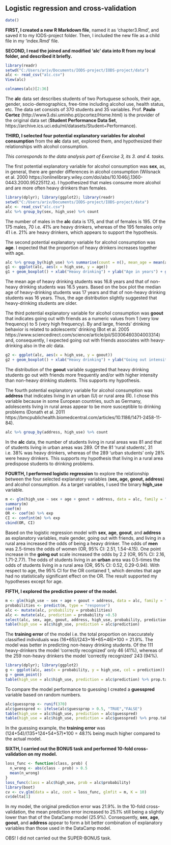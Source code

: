 
## Logistic regression and cross-validation

```r
date()
```
**FIRST, I created a new R Markdown file**, named it as 'chapter3.Rmd', and saved it to my IODS-project folder. Then, I included the new file as a child file in my 'index.Rmd' file.

**SECOND, I read the joined and modified 'alc' data into R from my local folder, and described it briefly.**

```r
library(readr)
setwd("C:/Users/ariv/Documents/IODS-project/IODS-project/data")
alc <- read_csv("alc.csv")
View(alc)
```

```r
colnames(alc)[2:36]
```

The **alc** data set describes students of two Portuguese schools, their age, gender, socio-demographics, free-time including alcohol use, health status, etc. The data set consists of 370 students and 35 variables. Prof. **Paulo Cortez** (http://www3.dsi.uminho.pt/pcortez/Home.html) is the provider of the original data set (**Student Performance Data Set**, https://archive.ics.uci.edu/ml/datasets/Student+Performance).

**THIRD, I selected four potential explanatory variables for alcohol consumption** from the **alc** data set, explored them, and hypothesized their relationships with alcohol consumption.

*This corresponds to the data analysis part of Exercise 3, its 3. and 4. tasks.*

The first potential explanatory variable for alcohol consumption was **sex**, as, in general, there are gender differences in alcohol consumption (Wilsnack et al. 2000 https://onlinelibrary.wiley.com/doi/abs/10.1046/j.1360-0443.2000.95225112.x). I hypothesized that males consume more alcohol and are more often heavy drinkers than females.

```r
library(dplyr); library(ggplot2); library(readr)
setwd("C:/Users/ariv/Documents/IODS-project/IODS-project/data")
alc <- read_csv("alc.csv")
alc %>% group_by(sex, high_use) %>% count
```

The number of males in the **alc** data is 175, and that of females is 195. Of the 175 males, 70 i.e. 41% are heavy drinkers, whereas of the 195 females only 41 i.e. 21% are heavy drinkers, which appears to support the hypothesis.

The second potential explanatory variable for alcohol consumption was **age**. I expected that the proportion of heavy drinkers increases together with age.

```r
alc %>% group_by(high_use) %>% summarise(count = n(), mean_age = mean(age))
g1 <- ggplot(alc, aes(x = high_use, y = age))
g1 + geom_boxplot() + xlab("Heavy drinking") + ylab("Age in years") + ggtitle("Heavy and non-heavy drinking students by age")
```

The mean age of heavy drinking students was 16.8 years and that of non-heavy drinking students was 16.5 years. Based on the box plot the median age of heavy-drinking students was 17 years and that of non-heavy drinking students was 16 years. Thus, the age distribution slightly suggested that heavy-drinking students are older.

The third potential explanatory variable for alcohol consumption was **goout** that indicates going out with friends as a numeric values from 1 (very low frequency) to 5 (very high frequency). By and large, friends' drinking behavior is related to adolescents' drinking (Bot et al. 2005 https://www.sciencedirect.com/science/article/pii/S0306460304003314) and, consequently, I expected going out with friends associates with heavy-drinking also in the *alc* data.

```r
g2 <- ggplot(alc, aes(x = high_use, y = goout))
g2 + geom_boxplot() + xlab("Heavy drinking") + ylab("Going out intensity") + ggtitle("Heavy and non-heavy drinking students by going out with friends")
```

The distribution of the **goout** variable suggested that heavy drinking students go out with friends more frequently and/or with higher intensity than non-heavy drinking students. This supports my hypothesis.

The fourth potential explanatory variable for alcohol consumption was **address** that indicates living in an urban (U) or rural area (R). I chose this variable because in some European countries, such as Germany, adolescents living in rural areas appear to be more susceptible to drinking problems (Donath et al. 2011 https://bmcpublichealth.biomedcentral.com/articles/10.1186/1471-2458-11-84).

```r
alc %>% group_by(address, high_use) %>% count
```

In the **alc** data, the number of students living in rural areas was 81 and that of students living in urban areas was 289. Of the 81 'rural students', 31 i.e. 38% was heavy drinkers, whereas of the 289 'urban students' only 28% were heavy drinkers. This supports my hypothesis that living in a rural area predispose students to drinking problems.

**FOURTH, I performed logistic regression** to explore the relationship between the four selected explanatory variables (**sex, age, goout, address**) and alcohol consumption. As a target variables, I used the binary **high_use** variable.

```r
m <- glm(high_use ~ sex + age + goout + address, data = alc, family = "binomial")
summary(m)
coef(m)
OR <- coef(m) %>% exp
CI <- confint(m) %>% exp
cbind(OR, CI)
```

Based on the logistic regression model with **sex**, **age**, **goout**, and **address** as explanatory variables, male gender, going out with friends, and living in a rural area increased the odds of being a heavy drinker. The odds of **men** was 2.5-times the odds of women (OR, 95% CI: 2.51, 1.54-4.15). One point increase in the **going out** scale increased the odds by 2.2 (OR, 95% CI: 2.16, 1.71-2.77). The odds of students living in an **urban** area was 0.5-times the odds of students living in a rural area (OR, 95% CI: 0.52, 0.29-0.94). With respect to age, the 95% CI for the OR contained 1, which denotes that age had no statistically significant effect on the OR. The result supported my hypotheses except for age.

**FIFTH, I explored the predictive power of the model.**

```r
m <- glm(high_use ~ sex + age + goout + address, data = alc, family = "binomial")
probabilities <- predict(m, type = "response")
alc <- mutate(alc, probability = probabilities)
alc <- mutate(alc, prediction = probability >0.5)
select(alc, sex, age, goout, address, high_use, probability, prediction) %>% tail(10)
table(high_use = alc$high_use, prediction = alc$prediction)
```

The **training error** of the model i.e. the total proportion on inaccurately classified individuals was (16+65)/(243+16+65+46)*100 = 21.9%. The model was better in predicting non-heavy drinking students. Of the 111 heavy-drinkers the model 'correctly recognized' only 46 (41%), whereas of the 259 non-heavy drinkers the model 'correctly recognized' 243 (94%).

```r
library(dplyr); library(ggplot2)
g <- ggplot(alc, aes(x = probability, y = high_use, col = prediction))
g + geom_point()
table(high_use = alc$high_use, prediction = alc$prediction) %>% prop.table %>% addmargins
```

To compare the model performance to guessing I created a **guesspred** variable based on random numbers.

```r
alc$guessprop <- runif(370)
alc$guesspred <- ifelse(alc$guessprop > 0.5, "TRUE","FALSE")
table(high_use = alc$high_use, prediction = alc$guesspred)
table(high_use = alc$high_use, prediction = alc$guesspred) %>% prop.table %>% addmargins
```

In the guessing example, the **training error** was (124+54)/(135+124+54+57)*100 = 48.1% being much higher compared to the actual model.

**SIXTH, I carried out the BONUS task and performed 10-fold cross-validation on my model.**

```r
loss_func <- function(class, prob) {
  n_wrong <- abs(class - prob) > 0.5
  mean(n_wrong)
}
loss_func(class = alc$high_use, prob = alc$probability)
library(boot)
cv <- cv.glm(data = alc, cost = loss_func, glmfit = m, K = 10)
cv$delta[1]
```

In my model, the original prediction error was 21.9%. In the 10-fold cross-validation, the mean prediction error increased to 25.1% still being a slightly lower than that of the DataCamp model (25.9%). Consequently, **sex**, **age**, **goout**, and **address** appear to form a bit better combination of explanatory variables than those used in the DataCamp model.

OBS! I did not carried out the SUPER-BONUS task.
